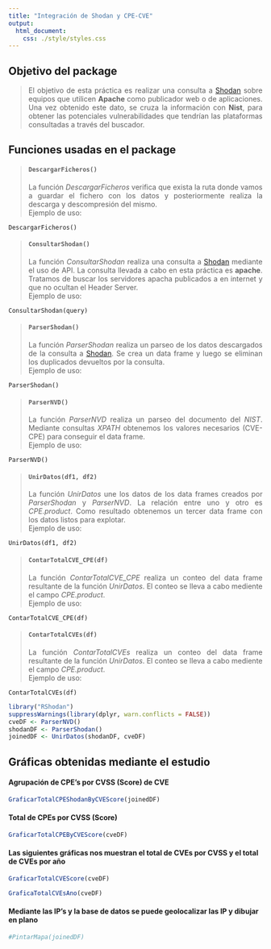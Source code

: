 ```yaml
---
title: "Integración de Shodan y CPE-CVE"
output: 
  html_document:
    css: ./style/styles.css
---
```

<h2>Objetivo del package</h2>
><p align = "justify">
El objetivo de esta práctica es realizar una consulta a [Shodan](https://www.shodan.io/) sobre equipos que utilicen **Apache** como publicador web o de aplicaciones. Una vez obtenido este dato, se cruza la información con **Nist**, para obtener las potenciales vulnerabilidades que tendrían las plataformas consultadas a través del buscador.
</p>

<h2>Funciones usadas en el package</h2>
><h4 strong>```DescargarFicheros()```</strong></h4>
><p align = "justify">
La función *DescargarFicheros* verifica que exista la ruta donde vamos a guardar el fichero con los datos y posteriormente realiza la descarga y descompresión del mismo. <br> Ejemplo de uso:</p>
```
DescargarFicheros()
```

><h4 strong>```ConsultarShodan()```</strong></h4>
><p align = "justify">
La función *ConsultarShodan* realiza una consulta a [Shodan](https://www.shodan.io/) mediante el uso de API. La consulta llevada a cabo en esta práctica es **apache**. Tratamos de buscar los servidores apacha publicados a en internet y que no ocultan el Header Server. <br> Ejemplo de uso:</p>
```
ConsultarShodan(query)
```

><h4 strong>```ParserShodan()```</strong></h4>
><p align = "justify">
La función *ParserShodan* realiza un parseo de los datos descargados de la consulta a [Shodan](https://www.shodan.io/). Se crea un data frame y luego se eliminan los duplicados devueltos por la consulta. <br> Ejemplo de uso:</p>
```
ParserShodan()
```

><h4 strong>```ParserNVD()```</strong></h4>
><p align = "justify">
La función *ParserNVD* realiza un parseo del documento del *NIST*. Mediante consultas *XPATH* obtenemos los valores necesarios (CVE-CPE) para conseguir el data frame. <br> Ejemplo de uso:</p>
```
ParserNVD()
```

><h4 strong>```UnirDatos(df1, df2)```</strong></h4>
><p align = "justify">
La función *UnirDatos* une los datos de los data frames creados por *ParserShodan* y *ParserNVD*. La relación entre uno y otro es *CPE.product*. Como resultado obtenemos un tercer data frame con los datos listos para explotar.<br> Ejemplo de uso:</p>
```
UnirDatos(df1, df2)
```

><h4 strong>```ContarTotalCVE_CPE(df)```</strong></h4>
><p align = "justify">
La función *ContarTotalCVE_CPE* realiza un conteo del data frame resultante de la función *UnirDatos*. El conteo se lleva a cabo mediente el campo *CPE.product*.<br> Ejemplo de uso:</p>
```
ContarTotalCVE_CPE(df)
```

><h4 strong>```ContarTotalCVEs(df)```</strong></h4>
><p align = "justify">
La función *ContarTotalCVEs* realiza un conteo del data frame resultante de la función *UnirDatos*. El conteo se lleva a cabo mediente el campo *CPE.product*.<br> Ejemplo de uso:</p>
```
ContarTotalCVEs(df)
```

```r
library("RShodan")
suppressWarnings(library(dplyr, warn.conflicts = FALSE))
cveDF <- ParserNVD()
shodanDF <- ParserShodan()
joinedDF <- UnirDatos(shodanDF, cveDF)
```

<h2>Gráficas obtenidas mediante el estudio</h2>
<h4>Agrupación de CPE's por CVSS (Score) de CVE</h4>

```r
GraficarTotalCPEShodanByCVEScore(joinedDF)
```

<h4>Total de CPEs por CVSS (Score)</h4>

```r
GraficarTotalCPEByCVEScore(cveDF)
```

<h4>Las siguientes gráficas nos muestran el total de CVEs por CVSS y el total de CVEs por año</h4>
```r
GraficarTotalCVEScore(cveDF)

GraficaTotalCVEsAno(cveDF)
```

<h4>Mediante las IP's y la base de datos se puede geolocalizar las IP y dibujar en plano</h4>
```r
#PintarMapa(joinedDF)
```

